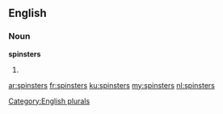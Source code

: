 ==English==

===Noun===
'''spinsters'''

# {{plural of|spinster}}

[[Category:English plurals]]

[[ar:spinsters]]
[[fr:spinsters]]
[[ku:spinsters]]
[[my:spinsters]]
[[nl:spinsters]]